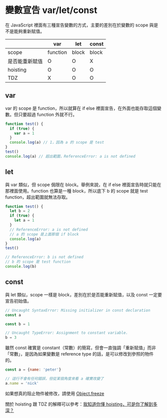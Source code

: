 # 變數宣告 var/let/const

在 JavaScript 裡面有三種宣告變數的方式，主要的差別在於變數的 scope 與是不是能夠重新賦值。

|  | var      | let   | const |
| -------- | -------- | ----- | ----- |
| scope    | function | block | block |
| 是否能重新賦值    | O | O | X |
| hoisting    | O | O | O |
| TDZ    | X | O | O |

## var

var 的 scope 是 function，所以就算在 if else 裡面宣告，在外面也能存取這個變數。但只要超過 function 外就不行。

```javascript
function test() {
  if (true) {
    var a = 1
  }
  console.log(a) // 1，因為 a 的 scope 是 test
}
test()
console.log(a) // 超出範圍，ReferenceError: a is not defined
```

## let

與 var 類似，但 scope 侷限在 block。舉例來說，在 if else 裡面宣告時就只能在那裡面使用。function 也算是一種 block，所以底下 b 的 scope 就是 test function，超出範圍就無法存取。

``` js
function test() {
  let b = 2
  if (true) {
    let a = 1
  }
  // ReferenceError: a is not defined
  // a 的 scope 是上面那個 if block
  console.log(a)
}
test()

// ReferenceError: b is not defined
// b 的 scope 是 test function
console.log(b)
```

## const

與 let 類似，scope 一樣是 block，差別在於是否能重新賦值，以及 const 一定要宣告初始值。

``` js
// Uncaught SyntaxError: Missing initializer in const declaration
const a

const b = 1

// Uncaught TypeError: Assignment to constant variable.
b = 3
```

雖然 const 確實是 constant（常數）的簡寫，但會一直強調「重新賦值」而非「常數」，是因為如果變數是 reference type 的話，是可以修改到參照的物件的。

``` js
const a = {name: 'peter'}

// 這行不會有任何錯誤，但從某個角度來看 a 確實改變了
a.name = 'nick'
```

如果想真的阻止物件被修改，請使用 [Object.freeze](/docs/object/freeze)

關於 hoisting 跟 TDZ 的解釋可以參考：[我知道你懂 hoisting，可是你了解到多深？](https://blog.huli.tw/2018/11/10/javascript-hoisting-and-tdz/)
